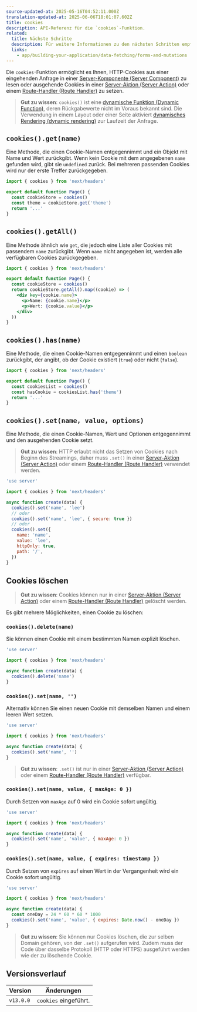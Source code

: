 ```yaml
---
source-updated-at: 2025-05-16T04:52:11.000Z
translation-updated-at: 2025-06-06T18:01:07.602Z
title: cookies
description: API-Referenz für die `cookies`-Funktion.
related:
  title: Nächste Schritte
  description: Für weitere Informationen zu den nächsten Schritten empfehlen wir die folgenden Abschnitte
  links:
    - app/building-your-application/data-fetching/forms-and-mutations
---
```


Die `cookies`-Funktion ermöglicht es Ihnen, HTTP-Cookies aus einer eingehenden Anfrage in einer [Server-Komponente (Server Component)](/docs/app/building-your-application/rendering/server-components) zu lesen oder ausgehende Cookies in einer [Server-Aktion (Server Action)](/docs/app/building-your-application/data-fetching/forms-and-mutations) oder einem [Route-Handler (Route Handler)](/docs/app/building-your-application/routing/route-handlers) zu setzen.

> **Gut zu wissen**: `cookies()` ist eine [dynamische Funktion (Dynamic Function)](/docs/app/building-your-application/rendering/server-components#server-rendering-strategies#dynamic-functions), deren Rückgabewerte nicht im Voraus bekannt sind. Die Verwendung in einem Layout oder einer Seite aktiviert [dynamisches Rendering (dynamic rendering)](/docs/app/building-your-application/rendering/server-components#dynamic-rendering) zur Laufzeit der Anfrage.

## `cookies().get(name)`

Eine Methode, die einen Cookie-Namen entgegennimmt und ein Objekt mit Name und Wert zurückgibt. Wenn kein Cookie mit dem angegebenen `name` gefunden wird, gibt sie `undefined` zurück. Bei mehreren passenden Cookies wird nur der erste Treffer zurückgegeben.

```jsx filename="app/page.js"
import { cookies } from 'next/headers'

export default function Page() {
  const cookieStore = cookies()
  const theme = cookieStore.get('theme')
  return '...'
}
```

## `cookies().getAll()`

Eine Methode ähnlich wie `get`, die jedoch eine Liste aller Cookies mit passendem `name` zurückgibt. Wenn `name` nicht angegeben ist, werden alle verfügbaren Cookies zurückgegeben.

```jsx filename="app/page.js"
import { cookies } from 'next/headers'

export default function Page() {
  const cookieStore = cookies()
  return cookieStore.getAll().map((cookie) => (
    <div key={cookie.name}>
      <p>Name: {cookie.name}</p>
      <p>Wert: {cookie.value}</p>
    </div>
  ))
}
```

## `cookies().has(name)`

Eine Methode, die einen Cookie-Namen entgegennimmt und einen `boolean` zurückgibt, der angibt, ob der Cookie existiert (`true`) oder nicht (`false`).

```jsx filename="app/page.js"
import { cookies } from 'next/headers'

export default function Page() {
  const cookiesList = cookies()
  const hasCookie = cookiesList.has('theme')
  return '...'
}
```

## `cookies().set(name, value, options)`

Eine Methode, die einen Cookie-Namen, Wert und Optionen entgegennimmt und den ausgehenden Cookie setzt.

> **Gut zu wissen**: HTTP erlaubt nicht das Setzen von Cookies nach Beginn des Streamings, daher muss `.set()` in einer [Server-Aktion (Server Action)](/docs/app/building-your-application/data-fetching/forms-and-mutations) oder einem [Route-Handler (Route Handler)](/docs/app/building-your-application/routing/route-handlers) verwendet werden.

```js filename="app/actions.js"
'use server'

import { cookies } from 'next/headers'

async function create(data) {
  cookies().set('name', 'lee')
  // oder
  cookies().set('name', 'lee', { secure: true })
  // oder
  cookies().set({
    name: 'name',
    value: 'lee',
    httpOnly: true,
    path: '/',
  })
}
```

## Cookies löschen

> **Gut zu wissen**: Cookies können nur in einer [Server-Aktion (Server Action)](/docs/app/building-your-application/data-fetching/forms-and-mutations) oder einem [Route-Handler (Route Handler)](/docs/app/building-your-application/routing/route-handlers) gelöscht werden.

Es gibt mehrere Möglichkeiten, einen Cookie zu löschen:

### `cookies().delete(name)`

Sie können einen Cookie mit einem bestimmten Namen explizit löschen.

```js filename="app/actions.js"
'use server'

import { cookies } from 'next/headers'

async function create(data) {
  cookies().delete('name')
}
```

### `cookies().set(name, '')`

Alternativ können Sie einen neuen Cookie mit demselben Namen und einem leeren Wert setzen.

```js filename="app/actions.js"
'use server'

import { cookies } from 'next/headers'

async function create(data) {
  cookies().set('name', '')
}
```

> **Gut zu wissen**: `.set()` ist nur in einer [Server-Aktion (Server Action)](/docs/app/building-your-application/data-fetching/forms-and-mutations) oder einem [Route-Handler (Route Handler)](/docs/app/building-your-application/routing/route-handlers) verfügbar.

### `cookies().set(name, value, { maxAge: 0 })`

Durch Setzen von `maxAge` auf 0 wird ein Cookie sofort ungültig.

```js filename="app/actions.js"
'use server'

import { cookies } from 'next/headers'

async function create(data) {
  cookies().set('name', 'value', { maxAge: 0 })
}
```

### `cookies().set(name, value, { expires: timestamp })`

Durch Setzen von `expires` auf einen Wert in der Vergangenheit wird ein Cookie sofort ungültig.

```js filename="app/actions.js"
'use server'

import { cookies } from 'next/headers'

async function create(data) {
  const oneDay = 24 * 60 * 60 * 1000
  cookies().set('name', 'value', { expires: Date.now() - oneDay })
}
```

> **Gut zu wissen**: Sie können nur Cookies löschen, die zur selben Domain gehören, von der `.set()` aufgerufen wird. Zudem muss der Code über dasselbe Protokoll (HTTP oder HTTPS) ausgeführt werden wie der zu löschende Cookie.

## Versionsverlauf

| Version   | Änderungen               |
| --------- | --------------------- |
| `v13.0.0` | `cookies` eingeführt. |